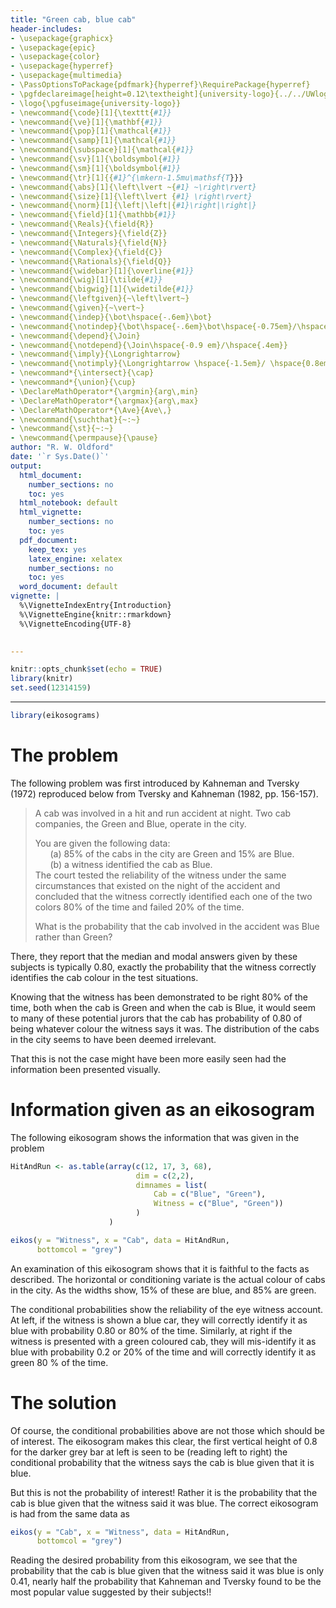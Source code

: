 ```yaml
---
title: "Green cab, blue cab"
header-includes:
- \usepackage{graphicx}
- \usepackage{epic}
- \usepackage{color}
- \usepackage{hyperref}
- \usepackage{multimedia}
- \PassOptionsToPackage{pdfmark}{hyperref}\RequirePackage{hyperref}
- \pgfdeclareimage[height=0.12\textheight]{university-logo}{../../UWlogo.png}
- \logo{\pgfuseimage{university-logo}}
- \newcommand{\code}[1]{\texttt{#1}}
- \newcommand{\ve}[1]{\mathbf{#1}}
- \newcommand{\pop}[1]{\mathcal{#1}}
- \newcommand{\samp}[1]{\mathcal{#1}}
- \newcommand{\subspace}[1]{\mathcal{#1}}
- \newcommand{\sv}[1]{\boldsymbol{#1}}
- \newcommand{\sm}[1]{\boldsymbol{#1}}
- \newcommand{\tr}[1]{{#1}^{\mkern-1.5mu\mathsf{T}}}
- \newcommand{\abs}[1]{\left\lvert ~{#1} ~\right\rvert}
- \newcommand{\size}[1]{\left\lvert {#1} \right\rvert}
- \newcommand{\norm}[1]{\left|\left|{#1}\right|\right|}
- \newcommand{\field}[1]{\mathbb{#1}}
- \newcommand{\Reals}{\field{R}}
- \newcommand{\Integers}{\field{Z}}
- \newcommand{\Naturals}{\field{N}}
- \newcommand{\Complex}{\field{C}}
- \newcommand{\Rationals}{\field{Q}}
- \newcommand{\widebar}[1]{\overline{#1}}
- \newcommand{\wig}[1]{\tilde{#1}}
- \newcommand{\bigwig}[1]{\widetilde{#1}}
- \newcommand{\leftgiven}{~\left\lvert~}
- \newcommand{\given}{~\vert~}
- \newcommand{\indep}{\bot\hspace{-.6em}\bot}
- \newcommand{\notindep}{\bot\hspace{-.6em}\bot\hspace{-0.75em}/\hspace{.4em}}
- \newcommand{\depend}{\Join}
- \newcommand{\notdepend}{\Join\hspace{-0.9 em}/\hspace{.4em}}
- \newcommand{\imply}{\Longrightarrow}
- \newcommand{\notimply}{\Longrightarrow \hspace{-1.5em}/ \hspace{0.8em}}
- \newcommand*{\intersect}{\cap}
- \newcommand*{\union}{\cup}
- \DeclareMathOperator*{\argmin}{arg\,min}
- \DeclareMathOperator*{\argmax}{arg\,max}
- \DeclareMathOperator*{\Ave}{Ave\,}
- \newcommand{\suchthat}{~:~}
- \newcommand{\st}{~:~} 
- \newcommand{\permpause}{\pause}
author: "R. W. Oldford"
date: '`r Sys.Date()`'
output:
  html_document:
    number_sections: no
    toc: yes
  html_notebook: default
  html_vignette:
    number_sections: no
    toc: yes
  pdf_document:
    keep_tex: yes
    latex_engine: xelatex
    number_sections: no
    toc: yes
  word_document: default
vignette: |
  %\VignetteIndexEntry{Introduction} 
  %\VignetteEngine{knitr::rmarkdown} 
  %\VignetteEncoding{UTF-8}
  

---
```

  
```r
knitr::opts_chunk$set(echo = TRUE)
library(knitr)
set.seed(12314159)
```

---

$\renewcommand{\tr}[1]{{#1}^{\mkern-1.5mu\mathsf{T}}}$
$\renewcommand{\ve}[1]{\mathbf{#1}}$
$\renewcommand{\sv}[1]{\boldsymbol{#1}}$
$\renewcommand{\pop}[1]{\mathcal{#1}}$
$\renewcommand{\samp}[1]{\mathcal{#1}}$
$\renewcommand{\imply}{\Longrightarrow}$
$\renewcommand{\given}{~\vert~}$
$\renewcommand{\suchthat}{~:~}$
$\renewcommand{\widebar}[1]{\overline{#1}}$
$\renewcommand{\wig}[1]{\tilde{#1}}$
$\renewcommand{\bigwig}[1]{\widetilde{#1}}$
$\renewcommand{\field}[1]{\mathbb{#1}}$
$\renewcommand{\Reals}{\field{R}}$
$\renewcommand{\abs}[1]{\left\lvert ~{#1} ~\right\rvert}$
$\renewcommand{\size}[1]{\left\lvert {#1} \right\rvert}$
$\renewcommand{\tr}[1]{{#1}^{\mkern-1.5mu\mathsf{T}}}$
$\renewcommand{\norm}[1]{\left|\left|{#1}\right|\right|}$
$\renewcommand{\intersect}{\cap}$
$\renewcommand{\union}{\cup}$

```r
library(eikosograms)
```

# The problem

The following problem was first introduced by 
Kahneman and Tversky (1972) reproduced below from Tversky and Kahneman (1982, pp. 156-157).

> A cab was involved in a hit and run accident at night. Two cab companies, the Green and Blue, operate in the city. 
>
>You are given the following data:  
&nbsp;&nbsp;&nbsp;&nbsp;&nbsp;&nbsp;(a) 85% of the cabs in the city are Green and 15% are Blue.  
&nbsp;&nbsp;&nbsp;&nbsp;&nbsp;&nbsp;(b) a witness identified the cab as Blue.  
The court tested the reliability of the witness under the same circumstances that existed on the night of the accident and concluded that the witness correctly identified each one of the two colors 80% of the time and failed 20% of the time.
>
>What is the probability that the cab involved in the accident was Blue rather than Green? 

There, they report that the
median and modal answers given by these subjects is typically 0.80, exactly the
probability  that the witness correctly identifies the cab colour in
the test situations.  

Knowing that the witness has been demonstrated to
be right 80\% of the time, both when the cab is Green and when the cab is Blue,
it would seem to many of these potential jurors that the cab has probability of 0.80
of being whatever colour the witness says it was.  The distribution of the cabs in the
city seems to have been deemed irrelevant.

That this is not the case might have been more easily seen had the information been
presented visually.

# Information given as an eikosogram
The following eikosogram shows the information that was given in the problem

```r
HitAndRun <- as.table(array(c(12, 17, 3, 68), 
                            dim = c(2,2),
                            dimnames = list(
                                Cab = c("Blue", "Green"), 
                                Witness = c("Blue", "Green"))
                            )
                      )

eikos(y = "Witness", x = "Cab", data = HitAndRun, 
      bottomcol = "grey")
```

An examination of this eikosogram shows that it is faithful to the facts as described.  The horizontal or conditioning variate is the actual colour of cabs in the city. As the widths show, 15\% of these are blue, and 85\% are green.  

The conditional probabilities show the reliability of the eye witness account.  At left, if the witness is shown a blue car, they will correctly identify it as blue with probability 0.80 or 80\% of the time.  Similarly, at right if the witness is presented with a green coloured cab, they will mis-identify it as blue with probability 0.2 or 20\% of the time and will correctly identify it as green 80 \% of the time.

# The solution

Of course, the conditional probabilities above are not those which should be of interest.  The eikosogram makes this clear, the first vertical height of 0.8 for the darker grey bar at left is seen to be (reading left to right) the conditional probability that the witness says the cab is blue given that it is blue.

But this is not the probability of interest!  Rather it is the probability that the cab is blue given that the witness said it was blue.  The correct eikosogram is had from the same data as

```r
eikos(y = "Cab", x = "Witness", data = HitAndRun, 
      bottomcol = "grey")
```

Reading the desired probability from this eikosogram, we see that the probability that the cab is blue given that the witness said it was blue is only 0.41, nearly half the probability that Kahneman and Tversky found to be the most popular value suggested by their subjects!!